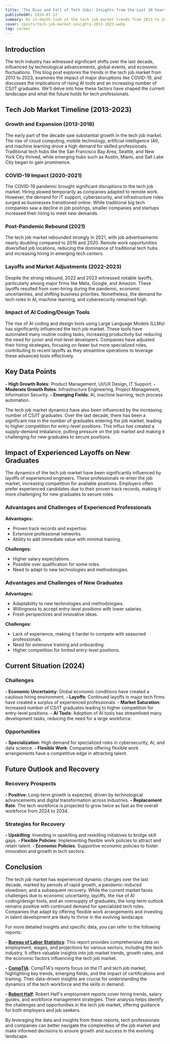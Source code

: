 ```yaml
---
title: 'The Rise and Fall of Tech Jobs: Insights from the Last 10 Years'
publishedAt: 2024-07-12
summary: An in-depth look at the tech job market trends from 2013 to 2023
cover: /posts/tech-job-market-insights-2013-2023.webp
tag: career
---
```


## Introduction

The tech industry has witnessed significant shifts over the last decade, influenced by technological advancements, global events, and economic fluctuations. This blog post explores the trends in the tech job market from 2013 to 2023, examines the impact of major disruptions like COVID-19, and discusses the implications of rising AI tools and an increasing number of CS/IT graduates. We'll delve into how these factors have shaped the current landscape and what the future holds for tech professionals.

## Tech Job Market Timeline (2013-2023)

<NextImage
  priority
  width={600}
  height={400}
  unoptimized
  alt="Tech Job Market Timeline (2013-2023)"
  src="/posts/tech-job-market-timeline.webp"
/>

### Growth and Expansion (2013-2018)

The early part of the decade saw substantial growth in the tech job market. The rise of cloud computing, mobile technology, artificial intelligence (AI), and machine learning drove a high demand for skilled professionals. Traditional tech hubs like the San Francisco Bay Area, Seattle, and New York City thrived, while emerging hubs such as Austin, Miami, and Salt Lake City began to gain prominence.

### COVID-19 Impact (2020-2021)

The COVID-19 pandemic brought significant disruptions to the tech job market. Hiring slowed temporarily as companies adapted to remote work. However, the demand for IT support, cybersecurity, and infrastructure roles surged as businesses transitioned online. While traditional big tech companies saw a decline in job postings, smaller companies and startups increased their hiring to meet new demands.

### Post-Pandemic Rebound (2021)

The tech job market rebounded strongly in 2021, with job advertisements nearly doubling compared to 2019 and 2020. Remote work opportunities diversified job locations, reducing the dominance of traditional tech hubs and increasing hiring in emerging tech centers.

### Layoffs and Market Adjustments (2022-2023)

Despite the strong rebound, 2022 and 2023 witnessed notable layoffs, particularly among major firms like Meta, Google, and Amazon. These layoffs resulted from over-hiring during the pandemic, economic uncertainties, and shifting business priorities. Nonetheless, the demand for tech roles in AI, machine learning, and cybersecurity remained high.

### Impact of AI Coding/Design Tools

The rise of AI coding and design tools using Large Language Models (LLMs) has significantly influenced the tech job market. These tools have automated many routine coding tasks, increasing productivity but reducing the need for junior and mid-level developers. Companies have adjusted their hiring strategies, focusing on fewer but more specialized roles, contributing to recent layoffs as they streamline operations to leverage these advanced tools effectively.

## Key Data Points

**- High Growth Roles**: Product Management, UI/UX Design, IT Support.
**- Moderate Growth Roles**: Infrastructure Engineering, Project Management, Information Security.
**- Emerging Fields**: AI, machine learning, tech process automation.

The tech job market dynamics have also been influenced by the increasing number of CS/IT graduates. Over the last decade, there has been a significant rise in the number of graduates entering the job market, leading to higher competition for entry-level positions. This influx has created a supply-demand imbalance, putting pressure on the job market and making it challenging for new graduates to secure positions.

<NextImage
  priority
  width={600}
  height={400}
  unoptimized
  alt="Number of CS/IT Graduates vs Tech Job Openings (2013-2023)"
  src="/posts/tech-job-css-graduates-graph.webp"
/>

<NextImage
  priority
  width={600}
  height={400}
  unoptimized
  alt="Percentage Change in CS/IT Graduates and Tech Job Openings (2013-2023)"
  src="/posts/tech-job-openings-graph.webp"
/>

## Impact of Experienced Layoffs on New Graduates

The dynamics of the tech job market have been significantly influenced by layoffs of experienced engineers. These professionals re-enter the job market, increasing competition for available positions. Employers often prefer experienced candidates due to their proven track records, making it more challenging for new graduates to secure roles.

### Advantages and Challenges of Experienced Professionals

**Advantages:**

- Proven track records and expertise.
- Extensive professional networks.
- Ability to add immediate value with minimal training.

**Challenges:**

- Higher salary expectations.
- Possible over qualification for some roles.
- Need to adapt to new technologies and methodologies.

### Advantages and Challenges of New Graduates

**Advantages:**

- Adaptability to new technologies and methodologies.
- Willingness to accept entry-level positions with lower salaries.
- Fresh perspectives and innovative ideas.

**Challenges:**

- Lack of experience, making it harder to compete with seasoned professionals.
- Need for extensive training and onboarding.
- Higher competition for limited entry-level positions.

## Current Situation (2024)

### Challenges

**- Economic Uncertainty**: Global economic conditions have created a cautious hiring environment.
**- Layoffs**: Continued layoffs in major tech firms have created a surplus of experienced professionals.
**- Market Saturation**: Increased number of CS/IT graduates leading to higher competition for entry-level positions.
**- AI Tools**: Adoption of AI tools has streamlined many development tasks, reducing the need for a large workforce.

### Opportunities

**- Specialization**: High demand for specialized roles in cybersecurity, AI, and data science.
**- Flexible Work**: Companies offering flexible work arrangements have a competitive edge in attracting talent.

## Future Outlook and Recovery

### Recovery Prospects

**- Positive**: Long-term growth is expected, driven by technological advancements and digital transformation across industries.
**- Replacement Rate**: The tech workforce is projected to grow twice as fast as the overall workforce from 2024 to 2034.

### Strategies for Recovery

**- Upskilling**: Investing in upskilling and reskilling initiatives to bridge skill gaps.
**- Flexible Policies**: Implementing flexible work policies to attract and retain talent.
**- Economic Policies**: Supportive economic policies to foster innovation and growth in tech sectors.

## Conclusion

The tech job market has experienced dynamic changes over the last decade, marked by periods of rapid growth, a pandemic-induced slowdown, and a subsequent recovery. While the current market faces challenges due to economic uncertainty, layoffs, the rise of AI coding/design tools, and an oversupply of graduates, the long-term outlook remains positive with continued demand for specialized tech roles. Companies that adapt by offering flexible work arrangements and investing in talent development are likely to thrive in the evolving landscape.

For more detailed insights and specific data, you can refer to the following reports:

**- [Bureau of Labor Statistics](https://www.bls.gov/)**: This report provides comprehensive data on employment, wages, and projections for various sectors, including the tech industry. It offers valuable insights into job market trends, growth rates, and the economic factors influencing the tech job market.

**- [CompTIA](https://www.comptia.org/)**: CompTIA's reports focus on the IT and tech job market, highlighting key trends, emerging fields, and the impact of certifications and training. Their data-driven insights are crucial for understanding the dynamics of the tech workforce and the skills in demand.

**- [Robert Half](https://www.roberthalf.com/)**: Robert Half's employment reports cover hiring trends, salary guides, and workforce management strategies. Their analysis helps identify the challenges and opportunities in the tech job market, offering guidance for both employers and job seekers.

By leveraging the data and insights from these reports, tech professionals and companies can better navigate the complexities of the job market and make informed decisions to ensure growth and success in the evolving landscape.
